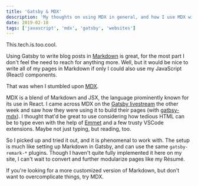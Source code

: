 ```yaml
---
title: 'Gatsby & MDX'
description: 'My thoughts on using MDX in general, and how I use MDX with Gatsby'
date: 2019-02-18
tags: ['javascript', 'mdx', 'gatsby', 'websites']
---
```


This.tech.is.too.cool.

Using Gatsby to write blog posts in [Markdown](https://en.wikipedia.org/wiki/Markdown) is great, for the most part I don't feel the need to reach for anything more. Well, but it would be nice to write all of my pages in Markdown if only I could also use my JavaScript (React) components.

That was when I stumbled upon [MDX](https://github.com/mdx-js/mdx).

MDX is a blend of Markdown and JSX, the language prominently known for its use in React. I came across MDX on the [Gatsby livestream](https://www.youtube.com/watch?v=PS2784YfPpw) the other week and saw how they were using it to build their pages (with [gatbsy-mdx](https://gatsby-plugin-mdx.netlify.com/)). I thought that'd be great to use considering how tedious HTML can be to type even with the help of [Emmet](https://emmet.io/) and a few trusty VSCode extensions. Maybe not just typing, but reading, too.

So I picked up and tried it out, and it is phenomenal to work with. The setup is much like setting up Markdown in Gatsby, and can use the same `gatsby-remark-*` plugins. Though I haven't quite fully implemented it here on my site, I can't wait to convert and further modularize pages like my Résumé.

If you're looking for a more customized version of Markdown, but don't want to overcomplicate things, try MDX.
